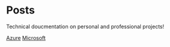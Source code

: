 # Posts
Technical doucmentation on personal and professional projects!

[Azure](/posts/azure)
[Microsoft](/posts/microsoft)
